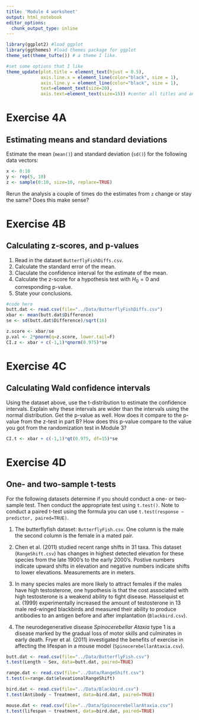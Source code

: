 ```yaml
---
title: 'Module 4 worksheet'
output: html_notebook
editor_options: 
  chunk_output_type: inline
---
```


```r
library(ggplot2) #load ggplot
library(ggthemes) #load themes package for ggplot
theme_set(theme_tufte()) # a theme I like.

#set some options that I like
theme_update(plot.title = element_text(hjust = 0.5), 
             axis.line.x = element_line(color="black", size = 1),
             axis.line.y = element_line(color="black", size = 1),
             text=element_text(size=20),
             axis.text=element_text(size=15)) #center all titles and and axis lines
```

###############
# Exercise 4A #
###############

## Estimating means and standard deviations

Estimate the mean (`mean()`) and standard deviation (`sd()`) for the following data vectors:
```r
x <- 0:10
y <- rep(5, 10)
z <- sample(0:10, size=10, replace=TRUE) 
```

Rerun the analysis a couple of times do the estimates from `z` change or stay the same? Does this make sense?


###############
# Exercise 4B #
###############

## Calculating z-scores, and p-values 

1. Read in the dataset `ButterflyFishDiffs.csv`.
2. Calculate the standard error of the mean.
3. Claculate the confidence interval for the estimate of the mean.
4. Calculate the z-score for a hypothesis test with $H_0=0$ and corresponding p-value. 
5. State your conclusions.

```r
#code here
butt.dat <- read.csv(file="../Data/ButterflyFishDiffs.csv")
xbar <- mean(butt.dat$Difference)
se <- sd(butt.dat$Difference)/sqrt(16)

z.score <- xbar/se
p.val <- 2*pnorm(q=z.score, lower.tail=F)
CI.z <- xbar + c(-1,1)*qnorm(0.975)*se
```


###############
# Exercise 4C #
###############

## Calculating Wald confidence intervals 

Using the dataset above, use the t-distribution to estimate the confidence intervals. Explain why these intervals are wider than the intervals using the normal distribution. Get the p-value as well. How does it compare to the p-value from the z-test in part B? How does this p-value compare to the value you got from the randomization test in Module 3?

```r
CI.t <- xbar + c(-1,1)*qt(0.975, df=15)*se
```


###############
# Exercise 4D #
###############

## One- and two-sample t-tests

For the following datasets determine if you should conduct a one- or two-sample test. Then conduct the appropriate test using `t.test()`. Note to conduct a paired t-test using the formula you can use `t.test(response ~ predictor, paired=TRUE)`.

1. The butterflyfish dataset: `ButterflyFish.csv`. One column is the male the second column is the female in a mated pair. 

2. Chen et al. (2011) studied recent range shifts in 31 taxa. This dataset (`RangeShift.csv`) has changes in highest detected elevation for these species from the late 1900's to the early 2000's. Postive numbers indicate upward shifts in elevation and negative numbers indicate shifts to lower elevations. Measurements are in meters.

3. In many species males are more likely to attract females if the males have high testosterone, one hypothesis is that the cost associated with high testosterone is a weakend ability to fight disease. Hasselquist et al. (1999) experimentally increased the amount of testosterone in 13 male red-winged blackbirds and measured their ability to produce antibodies to an antigen before and after implantation (`Blackbird.csv`). 

4. The neurodegenerative disease *Spinocerebellar Ataxia* type 1  is a disease marked by the gradual loss of motor skills and culminates in early death. Fryer et al. (2011) investigated the benefits of exercise in affecting the lifespan in a mouse model (`SpinocerebellarAtaxia.csv`).

```r
butt.dat <- read.csv(file="../Data/ButterflyFish.csv")
t.test(Length ~ Sex, data=butt.dat, paired=TRUE)

range.dat <- read.csv(file="../Data/RangeShift.csv")
t.test(x=range.dat$elevationalRangeShift)

bird.dat <- read.csv(file="../Data/Blackbird.csv")
t.test(Antibody ~ Treatment, data=bird.dat, paired=TRUE)

mouse.dat <- read.csv(file="../Data/SpinocerebellarAtaxia.csv")
t.test(lifespan ~ treatment, data=bird.dat, paired=TRUE)
```

